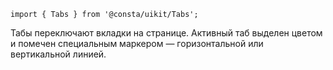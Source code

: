 
```tsx
import { Tabs } from '@consta/uikit/Tabs';
```

Табы переключают вкладки на странице. Активный таб выделен цветом и помечен специальным маркером — горизонтальной или вертикальной линией.

<TabsExample />
